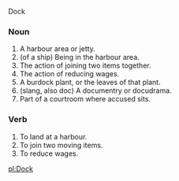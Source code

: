 Dock

===Noun===

#A harbour area or jetty.
#(of a ship) Being in the harbour area.
#The action of joining two items together.
#The action of reducing wages.
#A burdock plant, or the leaves of that plant.
#(slang, also doc) A documentry or docudrama.
#Part of a courtroom where accused sits.

===Verb===

#To land at a harbour.
#To join two moving items.
#To reduce wages.

[[pl:Dock]]